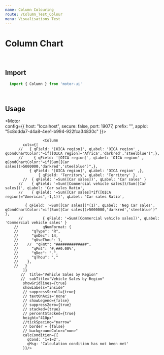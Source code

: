 ```yaml
---
name: Column Colouring
route: /Column_Test_Colour
menu: Visualisations Test
---
```


<h1 style={{ margin: '0px' }}>Column Chart</h1>

<br />

## Import

```javascript
  import { Column } from 'motor-ui'
```

<br />

## Usage



<Playground>

<Motor  
  config={{
            host: "localhost",
            secure: false,
            port: 19077,
            prefix: "",
            appId: "5c8ddda7-d4a8-4ee1-b994-922fca34830c"
  }}>

                     <Column
            cols={[
          //   { qField: '[OICA region]', qLabel: 'OICA region' ,     qCondChartColor:"=if([OICA region]='Africa','darkred','steelblue')",},
          //     { qField: '[OICA region]', qLabel: 'OICA region' ,     qCondChartColor:"=if(Sum([Car sales])>5000000,'darkred','steelblue')",},
               { qField: '[OICA region]', qLabel: 'OICA region' ,},
                   { qField: 'Territory', qLabel: 'Territory' },
            //  { qField: '=Sum([Car sales])', qLabel: 'Car sales' }
          //    { qField: '=Sum([Commercial vehicle sales])/Sum([Car sales])', qLabel: 'Car sales Ratio',
          //    { qField: '=Sum([Car sales]*if([OICA region]="Americas",-1,1))', qLabel: 'Car sales Ratio',

             { qField: '=Sum([Car sales])*(1)', qLabel: 'Neg Car sales', qCondChartColor:"=if(Sum([Car sales])>5000000,'darkred','steelblue')" },
          //         { qField: '=Sum([Commercial vehicle sales])', qLabel: 'Commercial vehicle sales' }
        //           qNumFormat: {
        //      "qType": "R",
        //      "qnDec": 14,
        //      "qUseThou": 1,
        //    //  "qFmt": "##############",
        //      "qFmt": '#,##0.00%',
        //      "qDec": ".",
        //      "qThou": ","
        //    }, 
        //   }
            ]}
           //  title="Vehicle Sales by Region"
           //  subTitle="Vehicle Sales by Region"
            showGridlines={true}
            showLabels="inside"
            // suppressScroll={true}
            // textOnAxis='none'
            // showLegend={false}
            // suppressZero={true}
            // stacked={true}
            // percentStacked={true}
            height="410px"
            //tickSpacing="narrow"
            // border = {false}
            // backgroundColor="none"
            calcCondition={{
              qCond: '1+1=2',
              qMsg: 'Calculation condition has not been met'
            }}/>

           
     
  </Motor>
</Playground>
